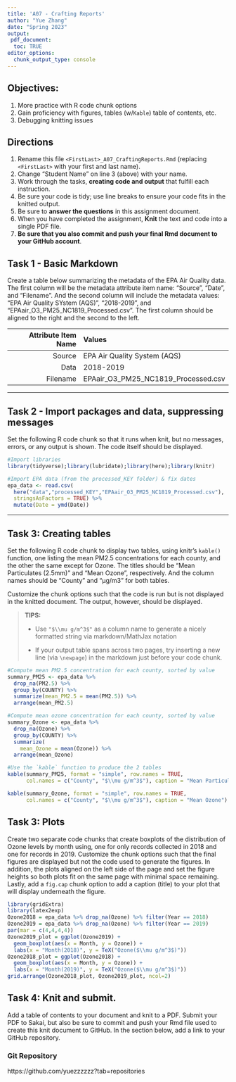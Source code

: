 ```yaml
---
title: 'A07 - Crafting Reports'
author: "Yue Zhang" 
date: "Spring 2023"
output:
 pdf_document: 
  toc: TRUE
editor_options: 
  chunk_output_type: console
---
```


## Objectives:

1.  More practice with R code chunk options
2.  Gain proficiency with figures, tables (w/`Kable`) table of contents, etc.
3.  Debugging knitting issues

## Directions

1.  Rename this file `<FirstLast>_A07_CraftingReports.Rmd` (replacing `<FirstLast>` with your first and last name).
2.  Change "Student Name" on line 3 (above) with your name.
3.  Work through the tasks, **creating code and output** that fulfill each instruction.
4.  Be sure your code is tidy; use line breaks to ensure your code fits in the knitted output.
5.  Be sure to **answer the questions** in this assignment document.
6.  When you have completed the assignment, **Knit** the text and code into a single PDF file.
7.  **Be sure that you also commit and push your final Rmd document to your GitHub account**.

## Task 1 - Basic Markdown

Create a table below summarizing the metadata of the EPA Air Quality data. The first column will be the metadata attribute item name: "Source", "Date", and "Filename". And the second column will include the metadata values: "EPA Air Quality SYstem (AQS)", "2018-2019", and "EPAair_O3_PM25_NC1819_Processed.csv". The first column should be aligned to the right and the second to the left.

| Attribute Item Name | Values                              |
|--------------------:|:------------------------------------|
|              Source | EPA Air Quality System (AQS)        |
|                Data | 2018-2019                           |
|            Filename | EPAair_O3_PM25_NC1819_Processed.csv |

------------------------------------------------------------------------

## Task 2 - Import packages and data, suppressing messages

Set the following R code chunk so that it runs when knit, but no messages, errors, or any output is shown. The code itself should be displayed.

```r
#Import libraries
library(tidyverse);library(lubridate);library(here);library(knitr)

#Import EPA data (from the processed_KEY folder) & fix dates
epa_data <- read.csv(
  here("data","processed_KEY","EPAair_O3_PM25_NC1819_Processed.csv"),
  stringsAsFactors = TRUE) %>% 
  mutate(Date = ymd(Date))
```

------------------------------------------------------------------------

## Task 3: Creating tables

Set the following R code chunk to display two tables, using knitr's `kable()` function, one listing the mean PM2.5 concentrations for each county, and the other the same except for Ozone. The titles should be "Mean Particulates (2.5mm)" and "Mean Ozone", respectively. And the column names should be "County" and "µg/m3" for both tables.

Customize the chunk options such that the code is run but is not displayed in the knitted document. The output, however, should be displayed.

> **TIPS:**
>
> -   Use `"$\\mu g/m^3$"` as a column name to generate a nicely formatted string via markdown/MathJax notation
>
> -   If your output table spans across two pages, try inserting a new line (via `\newpage`) in the markdown just before your code chunk.

```r
#Compute mean PM2.5 concentration for each county, sorted by value
summary_PM25 <- epa_data %>% 
  drop_na(PM2.5) %>% 
  group_by(COUNTY) %>% 
  summarize(mean_PM2.5 = mean(PM2.5)) %>% 
  arrange(mean_PM2.5)

#Compute mean ozone concentration for each county, sorted by value
summary_Ozone <- epa_data %>% 
  drop_na(Ozone) %>% 
  group_by(COUNTY) %>% 
  summarize(
    mean_Ozone = mean(Ozone)) %>% 
  arrange(mean_Ozone)

```
\newpage

```r
#Use the `kable` function to produce the 2 tables
kable(summary_PM25, format = "simple", row.names = TRUE, 
      col.names = c("County", "$\\mu g/m^3$"), caption = "Mean Particulates (2.5mm)")

kable(summary_Ozone, format = "simple", row.names = TRUE, 
      col.names = c("County", "$\\mu g/m^3$"), caption = "Mean Ozone") 
```


\newpage

## Task 3: Plots

Create two separate code chunks that create boxplots of the distribution of Ozone levels by month using, one for only records collected in 2018 and one for records in 2019. Customize the chunk options such that the final figures are displayed but not the code used to generate the figures. In addition, the plots aligned on the left side of the page and set the figure heights so both plots fit on the same page with minimal space remaining. Lastly, add a `fig.cap` chunk option to add a caption (title) to your plot that will display underneath the figure.

```r
library(gridExtra)
library(latex2exp)
Ozone2018 = epa_data %>% drop_na(Ozone) %>% filter(Year == 2018)
Ozone2019 = epa_data %>% drop_na(Ozone) %>% filter(Year == 2019)
par(mar = c(4,4,4,4))
Ozone2019_plot = ggplot(Ozone2019) + 
  geom_boxplot(aes(x = Month, y = Ozone)) + 
  labs(x = "Month(2018)", y = TeX("Ozone($\\mu g/m^3$)"))
Ozone2018_plot = ggplot(Ozone2018) + 
  geom_boxplot(aes(x = Month, y = Ozone)) + 
  labs(x = "Month(2019)", y = TeX("Ozone($\\mu g/m^3$)"))
grid.arrange(Ozone2018_plot, Ozone2019_plot, ncol=2)

```

\newpage

## Task 4: Knit and submit.

Add a table of contents to your document and knit to a PDF. Submit your PDF to Sakai, but also be sure to commit and push your Rmd file used to create this knit document to GitHub. In the section below, add a link to your GitHub repository.

### Git Repository
https://github.com/yuezzzzzz?tab=repositories
